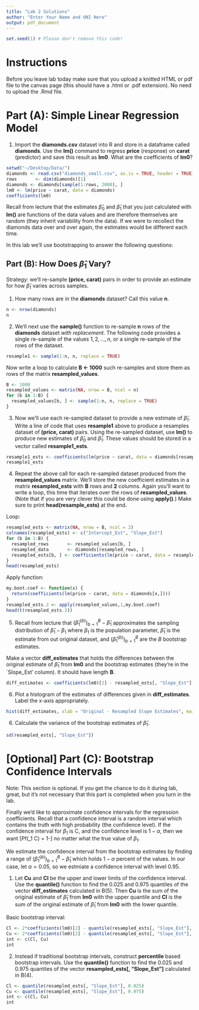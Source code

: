 ```yaml
---
title: "Lab 2 Solutions"
author: "Enter Your Name and UNI Here"
output: pdf_document
---
```



```r
set.seed(1) # Please don't remove this code!
```

# Instructions 
Before you leave lab today make sure that you upload a knitted HTML or pdf file to the canvas page (this should have a .html or .pdf extension).  No need to upload the .Rmd file.

# Part (A): Simple Linear Regression Model

1) Import the **diamonds.csv** dataset into R and store in a dataframe called **diamonds**.  Use the **lm()** command to regress **price** (response) on **carat** (predictor) and save this result as **lm0**.  What are the coefficients of **lm0**?
 

```r
setwd("~/Desktop/Data/")
diamonds <- read.csv("diamonds_small.csv", as.is = TRUE, header = TRUE)
rows       <- dim(diamonds)[1]
diamonds <- diamonds[sample(1:rows, 2000), ]
lm0 <- lm(price ~ carat, data = diamonds)
coefficients(lm0)
```

Recall from lecture that the estimates $\hat{\beta}_0$ and $\hat{\beta}_1$ that you just calculated with **lm()** are functions of the data values and are therefore themselves are random (they inherit variability from the data).  If we were to recollect the diamonds data over and over again, the estimates would be different each time.

In this lab we'll use bootstrapping to answer the following questions:
\begin{enumerate}
\item \textbf{``How much does $\hat{\beta}_1$ vary from one replication of the experiment to the other?"}
\item \textbf{``What are all the values of $\beta_1$ that would have produced this data with high probability?"}
\end{enumerate}

## Part (B): How Does $\hat{\beta}_1$ Vary?

Strategy:  we'll re-sample **(price, carat)** pairs in order to provide an estimate for how $\hat{\beta}_1$ varies across samples.

1) How many rows are in the **diamonds** dataset?  Call this value **n**.

```r
n <- nrow(diamonds)
n
```

2) We'll next use the **sample()** function to re-sample **n** rows of the **diamonds** dataset *with replacement*.  The following code provides a single re-sample of the values $1, 2, \ldots, n$, or a single re-sample of the rows of the dataset.

```r
resample1 <- sample(1:n, n, replace = TRUE)
```

Now write a loop to calculate **B <- 1000** such re-samples and store them as rows of the matrix **resampled_values**.

```r
B <- 1000
resampled_values <- matrix(NA, nrow = B, ncol = n)
for (b in 1:B) {
  resampled_values[b, ] <- sample(1:n, n, replace = TRUE)
}
```

3) Now we'll use each re-sampled dataset to provide a new estimate of $\hat{\beta}_1$.  Write a line of code that uses **resample1** above to produce a resamples dataset of **(price, carat)** pairs.  Using the re-sampled dataset, use **lm()** to produce new estimates of $\hat{\beta}_0$ and $\hat{\beta}_1$.  These values should be stored in a vector called **resample1_ests**.

```r
resample1_ests <- coefficients(lm(price ~ carat, data = diamonds[resample1, ]))
resample1_ests
```

4) Repeat the above call for each re-sampled dataset produced from the **resampled_values** matrix.  We'll store the new coefficient estimates in a matrix **resampled_ests** with **B** rows and **2** columns.  Again you'll want to write a loop, this time that iterates over the rows of **resampled_values**.  (Note that if you are very clever this could be done using **apply()**.)  Make sure to print **head(resample_ests)** at the end.

Loop:

```r
resampled_ests <- matrix(NA, nrow = B, ncol = 2)
colnames(resampled_ests) <- c("Intercept_Est", "Slope_Est")
for (b in 1:B) {
  resampled_rows       <- resampled_values[b, ]
  resampled_data       <- diamonds[resampled_rows, ]
  resampled_ests[b, ] <- coefficients(lm(price ~ carat, data = resampled_data))
}
head(resampled_ests)
```


Apply function: 
```r
my.boot.coef <- function(x) {
  return(coefficients(lm(price ~ carat, data = diamonds[x,])))
}
resampled_ests.2 <- apply(resampled_values,1,my.boot.coef)
head(t(resampled_ests.2))
```




5) Recall from lecture that $\left(\hat{\beta}_1^{(b)}\right)_{b=1}^B - \hat{\beta}_1$ approximates the sampling distribution of $\hat{\beta}_1 - \beta_1$ where $\beta_1$ is the population parameter, $\hat{\beta}_1$ is the estimate from out original dataset, and $\left(\hat{\beta}_1^{(b)}\right)_{b=1}^B$ are the $B$ bootstrap estimates.  

Make a vector **diff_estimates** that holds the differences between the original estimate of $\hat{\beta}_1$ from **lm0** and the bootstrap estimates (they're in the `Slope_Est' column).  It should have length **B**.

```r
diff_estimates <- coefficients(lm0)[2] - resampled_ests[, "Slope_Est"]
```

6) Plot a histogram of the estimates of differences given in **diff_estimates**.  Label the x-axis appropriately.

```r
hist(diff_estimates, xlab = "Original - Resampled Slope Estimates", main = "Bootstrap Resamples")
```

6) Calculate the variance of the bootstrap estimates of $\hat{\beta}_1$.

```r
sd(resampled_ests[, "Slope_Est"])
```


# [Optional] Part (C): Bootstrap Confidence Intervals

Note: This section is optional.  If you get the chance to do it during lab, great, but it's not necessary that this part is completed when you turn in the lab.

Finally we'd like to approximate confidence intervals for the regression coefficients.  Recall that a confidence interval is a random interval which contains the truth with high
probability (the confidence level). If the confidence interval for $\beta_1$ is C, and the confidence level is $1-\alpha$, then we want 
\[Pf(\beta_1 \in C) = 1-\alpha\]
no matter what the true value of $\beta_1$. 

We estimate the confidence interval from the bootstrap estimates by finding a range of $\left(\hat{\beta}_1^{(b)}\right)_{b=1}^B - \hat{\beta}_1$ which holds $1-\alpha$ percent of the values.  In our case, let $\alpha = 0.05$, so we estmiate a confidence interval with level $0.95$.

(1) Let **Cu** and **Cl** be the upper and lower limits of the confidence interval.  Use the **quantile()** function to find the $0.025$ and $0.975$ quantiles of the vector **diff_estimates** calculated in B(5).  Then **Cu** is the sum of the original estimate of $\hat{\beta}_1$ from **lm0** with the upper quantile and **Cl** is the sum of the original estimate of $\hat{\beta}_1$ from **lm0** with the lower quantile.

Basic bootstrap interval: 
```r
Cl <- 2*coefficients(lm0)[2] - quantile(resampled_ests[, "Slope_Est"], 0.975)
Cu <- 2*coefficients(lm0)[2] - quantile(resampled_ests[, "Slope_Est"], 0.025)
int <- c(Cl, Cu)
int
```

(2) Instead if traditional  bootstrap intervals, construct **percentile** based bootstrap intervals.  Use the **quantile()** function to find the $0.025$ and $0.975$ quantiles of the vector **resampled_ests[, "Slope_Est"]** calculated in B(4).  

```r
Cl <- quantile(resampled_ests[, "Slope_Est"], 0.025)
Cu <- quantile(resampled_ests[, "Slope_Est"], 0.975)
int <- c(Cl, Cu)
int
```

